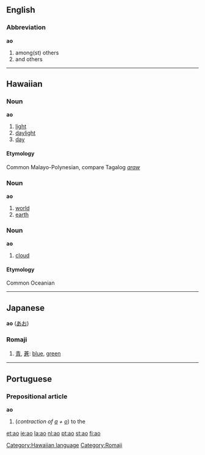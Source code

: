 {{see|áo}}
==English==

===Abbreviation===
'''ao'''

# among(st) others
# and others

----

==Hawaiian==

===Noun===
'''ao'''

# [[light]]
# [[daylight]]
# [[day]]

====Etymology====
Common Malayo-Polynesian, compare Tagalog ''[[araw]]''

===Noun===
'''ao'''

# [[world]]
# [[earth]]

===Noun===
'''ao'''

# [[cloud]]

====Etymology====
Common Oceanian

[[Category:Hawaiian language]]

----

==Japanese==
'''ao''' ([[あお]])
===Romaji===
# [[青]], [[蒼]]: [[blue]], [[green]]

[[Category:Romaji]]

----

==Portuguese==
===Prepositional article===
'''ao'''

#(''contraction of [[a#Portuguese|a]] + [[o#Portuguese|o]]'') to the

[[et:ao]]
[[ie:ao]]
[[la:ao]]
[[nl:ao]]
[[pt:ao]]
[[st:ao]]
[[fi:ao]]